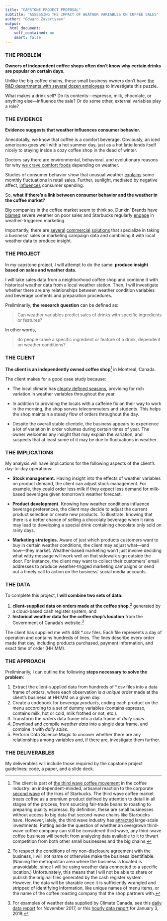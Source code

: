 ---
title: "CAPSTONE PROJECT PROPOSAL"
subtitle: "ASSESSING THE IMPACT OF WEATHER VARIABLES ON COFFEE SALES"
author: "Edward Zavertyaev"
output: 
  html_document:
    self_contained: no
    smart: false
---

### THE PROBLEM

**Owners of independent coffee shops often don’t know why certain drinks are popular on certain days.**

Unlike the big coffee chains, these small business owners don’t have [the R&D departments with several dozen employees](https://www.stage-gate.com/Summit_2013/speakers_starbucks.php) to investigate this puzzle.

What makes a drink sell? Do its contents---espresso, milk, chocolate, or anything else---influence the sale? Or do some other, external variables play a role?

### THE EVIDENCE

**Evidence suggests that weather influences consumer behavior.** 

Anecdotally, we know that coffee is a comfort beverage. Obviously, an iced americano goes well with a hot summer day, just as a hot latte lends itself nicely to staying inside a cozy coffee shop in the dead of winter.

Doctors say there are environmental, behavioral, and evolutionary reasons for why [we crave comfort foods](http://www.cnn.com/2012/11/01/health/jampolis-comfort-food-substitutes/index.html) depending on weather.

Studies of consumer behavior show that unusual weather [explains](https://www.federalreserve.gov/pubs/FEDS/2000/200008/200008pap.pdf) some monthly fluctuations in retail sales. Further, sunlight, mediated by negative affect, [influences](http://www.kylemurray.com/papers/MDFP_JRCS2010.pdf) consumer spending.

So, **what if there's a link between consumer behavior and the weather in the coffee market?**

Big companies in the coffee market seem to think so. Dunkin’ Brands have [blamed](https://www.cheatsheet.com/business/dunkin-brands-blames-weather-for-making-its-coffee-sales-go-cold.html/) severe weather on poor sales and Starbucks regularly [engage](http://www.weatherunlocked.com/media/1096/the-complete-guide-to-weather-based-marketing.pdf) in weather-triggered marketing. 

Importantly, there are [several](https://enterprisesolutions.accuweather.com/assets/documents/AccuWeather_D3_Solutions.pdf) [commercial](http://www.skymosity.com/articles/coffee-and-weather.pdf) [solutions](http://www.weatherunlocked.com/media/1096/the-complete-guide-to-weather-based-marketing.pdf) that specialize in taking a business’ sales or marketing campaign data and combining it with local weather data to produce insight.

### THE PROJECT

In my capstone project, I will attempt to do the same: **produce insight based on sales and weather data**.

I will take sales data from a neighborhood coffee shop and combine it with historical weather data from a local weather station. Then, I will investigate whether there are any relationships between weather condition variables and beverage contents and preparation procedures.

Preliminarily, **the research question** can be defined as: 

> Can weather variables predict sales of drinks with specific ingredients or features?

In other words, 

>do people crave a specific ingredient or feature of a drink, dependent on weather conditions?

### THE CLIENT

**The client is an independently owned coffee shop**[^1] in Montreal, Canada.

The client makes for a good case study because:

* The local climate has [clearly defined seasons](https://www.climatestotravel.com/climate/canada/montreal), providing for rich variation in weather variables throughout the year.

* In addition to providing the locals with a caffeine fix on their way to work in the morning, the shop serves telecommuters and students. This helps the shop maintain a steady flow of orders throughout the day.

*	Despite the overall stable clientele, the business appears to experience a lot of variation in order volumes during certain times of year. The owner welcomes any insight that may explain the variation, and suspects that at least some of it may be due to fluctuations in weather.

[^1]: The client is part of [the third wave coffee movement](http://achillescoffeeroasters.com/what-is-the-third-wave-coffee-movement/) in the coffee industry: an independent-minded, artisanal reaction to the corporate [second wave](https://www.craftbeveragejobs.com/the-history-of-first-second-and-third-wave-coffee-22315/) of the likes of Starbucks. The third wave coffee market treats coffee as a premium product defined by attention to detail in all stages of the process, from sourcing fair-trade beans to roasting to preparing quality espresso. By definition, these are small businesses without access to big data that second-wave chains like Starbucks have. However, lately, the third wave industry has [attracted](https://achillescoffeeroasters.com/growth-of-third-wave-coffee/) large-scale investments. Putting aside the question of whether an overgrown third-wave coffee company can still be considered third wave, any third-wave coffee business will benefit from analyzing data available to it to thwart competition from both other small businesses and the big chains.

### THE IMPLICATIONS

My analysis will have implications for the following aspects of the client’s day-to-day operations:

* **Stock management.** Having insight into the effects of weather variables on product demand, the client can adjust stock management. For example, they could order less milk if they expect less demand for milk-based beverages given tomorrow’s weather forecast.

* **Product development.** Knowing how weather conditions influence beverage preferences, the client may decide to adjust the current product selection or create new products. To illustrate, knowing that there is a better chance of selling a chocolaty beverage when it rains may lead to developing a special drink containing chocolate only sold on rainy days.

* **Marketing strategies.** Aware of just which products customers want to buy in certain weather conditions, the client may adjust what―and how―they market. Weather-based marketing won’t just involve deciding what witty message will work well on that sidewalk sign outside the door. For instance, the client may want to collect their customers’ email addresses to produce weather-trigged marketing campaigns or send out a timely call to action on the business’ social media accounts.

### THE DATA

To complete this project, **I will combine two sets of data**:

1. **client-supplied data on orders made at the coffee shop**,[^2] generated by a cloud-based cash register system, and
2. **historical weather data for the coffee shop's location** from the Government of Canada's website.[^3]

The client has supplied me with 448 \*.csv files. Each file represents a day of operation and contains hundreds of lines. The lines describe every order made that day, including products purchased, payment information, and exact time of order (HH:MM).

[^2]: To respect the conditions of my non-disclosure agreement with the business, I will not name or otherwise make the business identifiable. (Naming the metropolitan area where the business is located is unavoidable, since I will be using weather data connected to a specific location.) Unfortunately, this means that I will not be able to share or publish the original files generated by the cash register system. However, the data will be sharable once it is sufficiently wrangled and stripped of identifying information, like unique names of menu items, or the name of the coffee roasting company that the shop partners with.
[^3]: For examples of weather data supplied by Climate Canada, see this [daily data report](http://climate.weather.gc.ca/climate_data/daily_data_e.html?hlyRange=2013-02-13%7C2017-11-27&dlyRange=2013-02-14%7C2017-11-27&mlyRange=%7C&StationID=51157&Prov=QC&urlExtension=_e.html&searchType=stnProx&optLimit=yearRange&Month=11&Day=27&StartYear=2014&EndYear=2017&Year=2017&selRowPerPage=25&Line=1&txtRadius=25&optProxType=city&selCity=45%7C31%7C73%7C39%7CMontr%C3%A9al&selPark=&txtCentralLatDeg=&txtCentralLatMin=0&txtCentralLatSec=0&txtCentralLongDeg=&txtCentralLongMin=0&txtCentralLongSec=0&timeframe=2) for November 2017, or this [hourly data report](http://climate.weather.gc.ca/climate_data/hourly_data_e.html?hlyRange=2013-02-13%7C2018-02-07&dlyRange=2013-02-14%7C2018-02-07&mlyRange=%7C&StationID=51157&Prov=QC&urlExtension=_e.html&searchType=stnName&optLimit=yearRange&StartYear=1840&EndYear=2018&selRowPerPage=25&Line=0&searchMethod=contains&txtStationName=montreal+intl+a&timeframe=1&Year=2018&Month=1&Day=3) for January 3, 2018.

### THE APPROACH

Preliminarily, I can outline the following **steps necessary to solve the problem**:

1. Extract the client-supplied data from hundreds of \*.csv files into a data frame of *orders*, where each observation is *a unique order* made at the client’s business at HH:MM on a given day.
2. Create a codebook for *beverage products*, coding each product on the menu according to a set of dummy variables (contains espresso, contains milk, hot or cold, milk frothed or not, etc.).
3. Transform the *orders* data frame into a data frame of *daily sales*.
4. Download and compile *weather data* into a single data frame, and combine it with *daily sales*.
5. Perform Data Science Magic to uncover whether there are any relationships among variables and, if there are, investigate them further.

### THE DELIVERABLES

My deliverables will include those required by the capstone project guidelines: code, a paper, and a slide deck.